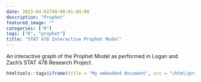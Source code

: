 ```yaml
---
date: 2023-04-01T00:00:01-04:00
description: "Prophet"
featured_image: ""
categories: ["R"]
tags: ["R", "prophet"]
title: "STAT 478 Interactive Prophet Model"
---
```


An interactive graph of the Prophet Model as performed in Logan and Zach's STAT 478 Research Project.

```r
htmltools::tags$iframe(title = "My embedded document", src = "/html/prophet.html", width="1000", height="800")
```
